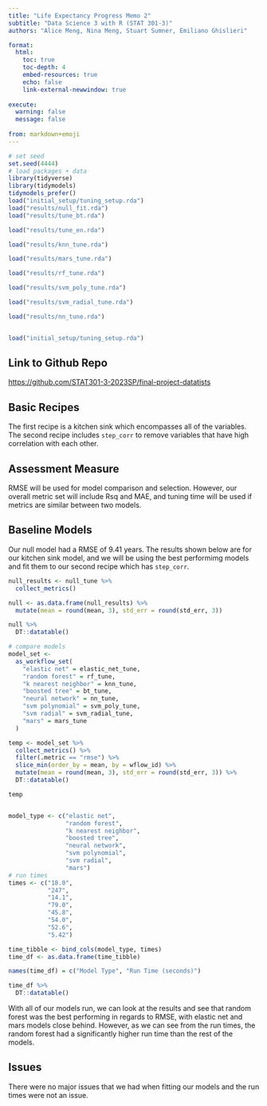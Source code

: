 ```yaml
---
title: "Life Expectancy Progress Memo 2"
subtitle: "Data Science 3 with R (STAT 301-3)"
authors: "Alice Meng, Nina Meng, Stuart Sumner, Emiliano Ghislieri"

format:
  html:
    toc: true
    toc-depth: 4
    embed-resources: true
    echo: false
    link-external-newwindow: true
    
execute:
  warning: false
  message: false
  
from: markdown+emoji 
---
```


```r
# set seed
set.seed(4444)
# load packages + data
library(tidyverse)
library(tidymodels)
tidymodels_prefer()
load("initial_setup/tuning_setup.rda")
load("results/null_fit.rda")
load("results/tune_bt.rda")

load("results/tune_en.rda")

load("results/knn_tune.rda")

load("results/mars_tune.rda")

load("results/rf_tune.rda")

load("results/svm_poly_tune.rda")

load("results/svm_radial_tune.rda")

load("results/nn_tune.rda")


load("initial_setup/tuning_setup.rda")

```

## Link to Github Repo

[https://github.com/STAT301-3-2023SP/final-project-datatists](https://github.com/STAT301-3-2023SP/final-project-datatists)

## Basic Recipes
The first recipe is a kitchen sink which encompasses all of the variables. The second 
recipe includes `step_corr` to remove variables that have high correlation with each other.

## Assessment Measure
RMSE will be used for model comparison and selection. However, our overall metric set will include 
Rsq and MAE, and tuning time will be used if metrics are similar between two models.

## Baseline Models
Our null model had a RMSE of 9.41 years. The results shown below are for our kitchen sink model, and we will be using the best performimg models and fit them to our second recipe which has `step_corr`. 

```r
null_results <- null_tune %>% 
  collect_metrics()

null <- as.data.frame(null_results) %>% 
  mutate(mean = round(mean, 3), std_err = round(std_err, 3))

null %>% 
  DT::datatable()

# compare models
model_set <- 
  as_workflow_set( 
    "elastic net" = elastic_net_tune,
    "random forest" = rf_tune,
    "k nearest neighbor" = knn_tune,
    "boosted tree" = bt_tune,
    "neural network" = nn_tune,
    "svm polynomial" = svm_poly_tune,
    "svm radial" = svm_radial_tune,
    "mars" = mars_tune
  )

temp <- model_set %>% 
  collect_metrics() %>% 
  filter(.metric == "rmse") %>% 
  slice_min(order_by = mean, by = wflow_id) %>% 
  mutate(mean = round(mean, 3), std_err = round(std_err, 3)) %>% 
  DT::datatable()

temp


model_type <- c("elastic net",
                "random forest",
                "k nearest neighbor",
                "boosted tree",
                "neural network",
                "svm polynomial",
                "svm radial",
                "mars")
# run times
times <- c("18.0",
           "247",
           "14.1",
           "79.0",
           "45.8",
           "54.0",
           "52.6",
           "5.42")

time_tibble <- bind_cols(model_type, times)
time_df <- as.data.frame(time_tibble)

names(time_df) = c("Model Type", "Run Time (seconds)")

time_df %>% 
  DT::datatable()

```

With all of our models run, we can look at the results and see that random forest was the best performing in regards to RMSE, with elastic net and mars models close behind. However, as we can see from the run times, the random forest had a significantly higher run time than the rest of the models.

## Issues
There were no major issues that we had when fitting our models and the run times were not an issue. 